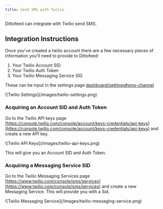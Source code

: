```yaml
---
title: Send SMS with Twilio
---
```


Dittofeed can integrate with Twilio send SMS.

## Integration Instructions

Once you've created a twilio account there are a few necessary pieces of information you'll need to provide to Dittofeed:

1. Your Twilio Account SID
2. Your Twilio Auth Token
3. Your Twilio Messaging Service SID

These can be input in the settings page [dashboard/settings#sms-channel](https://dittofeed.com/dashboard/settings#sms-channel)

<Frame>
![Twilio Settings](/images/twilio-settings.png)
</Frame>

### Acquiring an Account SID and Auth Token

Go to the Twilio API keys page [https://console.twilio.com/console/account/keys-credentials/api-keys](https://console.twilio.com/console/account/keys-credentials/api-keys) and create a new API key.

<Frame>
![Twilio API Keys](/images/twilio-api-keys.png)
</Frame>

This will give you an Account SID and Auth Token.

### Acquiring a Messaging Service SID

Go to the Twilio Messaging Services page [https://www.twilio.com/console/sms/services](https://www.twilio.com/console/sms/services) and create a new Messaging Service. This will provide you with a Sid.

<Frame>
![Twilio Messaging Service](/images/twilio-messaging-service.png)
</Frame>
